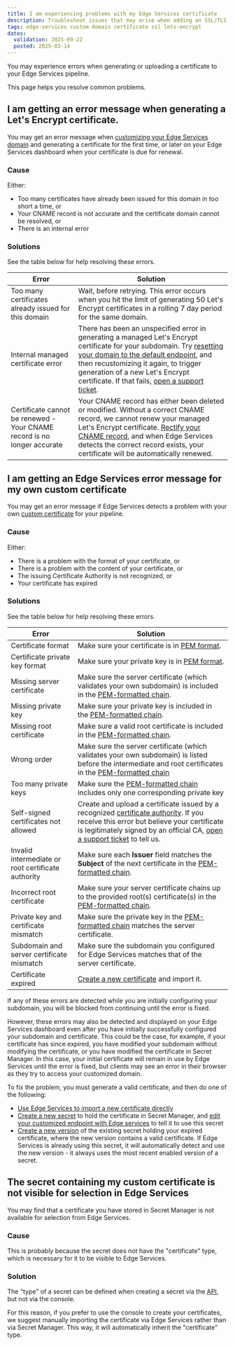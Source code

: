 ```yaml
---
title: I am experiencing problems with my Edge Services certificate
description: Troubleshoot issues that may arise when adding an SSL/TLS certificate so that Scaleway Edge Services can serve content over HTTPS for your custom domain.
tags: edge-services custom domain certificate ssl lets-encrypt
dates:
  validation: 2025-09-22
  posted: 2025-03-14
---
```


You may experience errors when generating or uploading a certificate to your Edge Services pipeline. 

This page helps you resolve common problems.

## I am getting an error message when generating a Let's Encrypt certificate.

You may get an error message when [customizing your Edge Services domain](/edge-services/how-to/configure-custom-domain/) and generating a certificate for the first time, or later on your Edge Services dashboard when your certificate is due for renewal.

### Cause

Either:

- Too many certificates have already been issued for this domain in too short a time, or
- Your CNAME record is not accurate and the certificate domain cannot be resolved, or
- There is an internal error

### Solutions

See the table below for help resolving these errors.

| Error                                                                   | Solution                                                            |
| ------------------------------------------------------------------------|---------------------------------------------------------------------|
| Too many certificates already issued for this domain                    | Wait, before retrying. This error occurs when you hit the limit of generating 50 Let's Encrypt certificates in a rolling 7 day period for the same domain. |
| Internal managed certificate error                                      | There has been an unspecified error in generating a managed Let's Encrypt certificate for your subdomain. Try [resetting your domain to the default endpoint](/edge-services/how-to/configure-custom-domain/#how-to-reset-your-customized-domain), and then recustomizing it again, to trigger generation of a new Let's Encrypt certificate. If that fails, [open a support ticket](https://account.scaleway.com/?service=elementssupport/tickets/create). |
| Certificate cannot be renewed - Your CNAME record is no longer accurate | Your CNAME record has either been deleted or modified. Without a correct CNAME record, we cannot renew your managed Let's Encrypt certificate. [Rectify your CNAME record](/edge-services/reference-content/cname-record/#how-to-create-a-cname-record), and when Edge Services detects the correct record exists, your certificate will be automatically renewed. |

## I am getting an Edge Services error message for my own custom certificate

You may get an error message if Edge Services detects a problem with your own [custom certificate](/edge-services/reference-content/ssl-tls-certificate/#using-your-own-certificate) for your pipeline.

### Cause

Either:

- There is a problem with the format of your certificate, or
- There is a problem with the content of your certificate, or
- The issuing Certificate Authority is not recognized, or
- Your certificate has expired

### Solutions

See the table below for help resolving these errors.

| Error                                                                   | Solution                                                            |
|-------------------------------------------------------------------------|---------------------------------------------------------------------|
| Certificate format                                                      | Make sure your certificate is in [PEM format](#pem-format-certificate-chain). |
| Certificate private key format                                          | Make sure your private key is in [PEM format](#pem-format-certificate-chain).|
| Missing server certificate                                              | Make sure the server certificate (which validates your own subdomain) is included in the [PEM-formatted chain](#pem-format-certificate-chain).|
| Missing private key                                                     | Make sure your private key is included in the [PEM-formatted chain](#pem-format-certificate-chain).|
| Missing root certificate                                                | Make sure a valid root certificate is included in the [PEM-formatted chain](#pem-format-certificate-chain). |
| Wrong order                                                             | Make sure the server certificate (which validates your own subdomain) is listed before the intermediate and root certificates in the [PEM-formatted chain](#pem-format-certificate-chain) |
| Too many private keys                                                   | Make sure the [PEM-formatted chain](#pem-format-certificate-chain) includes only one corresponding private key  |
| Self-signed certificates not allowed                                    | Create and upload a certificate issued by a recognized [certificate authority](#tips-for-creating-a-certificate). If you receive this error but believe your certificate is legitimately signed by an official CA, [open a support ticket](https://account.scaleway.com/?service=elementssupport/tickets) to tell us. |
| Invalid intermediate or root certificate authority                      | Make sure each **Issuer** field matches the **Subject** of the next certificate in the [PEM-formatted chain](#pem-format-certificate-chain).|
| Incorrect root certificate                                              | Make sure your server certificate chains up to the provided root(s) certificate(s) in the [PEM-formatted chain](#pem-format-certificate-chain). |
| Private key and certificate mismatch                                    | Make sure the private key in the [PEM-formatted chain](#pem-format-certificate-chain) matches the server certificate.  |
| Subdomain and server certificate mismatch                               | Make sure the subdomain you configured for Edge Services matches that of the server certificate. |
| Certificate expired                                                     | [Create a new certificate](#keeping-your-certificate-up-to-date) and import it.  |

If any of these errors are detected while you are initially configuring your subdomain, you will be blocked from continuing until the error is fixed.

However, these errors may also be detected and displayed on your Edge Services dashboard even after you have initially successfully configured your subdomain and certificate. This could be the case, for example, if your certificate has since expired, you have modified your subdomain without modifying the certificate, or you have modified the certificate in Secret Manager. In this case, your initial certificate will remain in use by Edge Services until the error is fixed, but clients may see an error in their browser as they try to access your customized domain. 

To fix the problem, you must generate a valid certificate, and then do one of the following:

- [Use Edge Services to import a new certificate directly](/edge-services/how-to/configure-custom-domain/#how-to-edit-your-customized-domain-or-its-certificate)
- [Create a new secret](/secret-manager/how-to/create-secret/) to hold the certificate in Secret Manager, and [edit your customized endpoint with Edge services](/edge-services/how-to/configure-custom-domain/#how-to-edit-your-customized-domain-or-its-certificate) to tell it to use this secret
- [Create a new version](/secret-manager/how-to/create-version/) of the existing secret holding your expired certificate, where the new version contains a valid certificate. If Edge Services is already using this secret, it will automatically detect and use the new version - it always uses the most recent enabled version of a secret.

## The secret containing my custom certificate is not visible for selection in Edge Services

You may find that a certificate you have stored in Secret Manager is not available for selection from Edge Services.

### Cause

 This is probably because the secret does not have the "certificate" type, which is necessary for it to be visible to Edge Services.
 
### Solution

The "type" of a secret can be defined when creating a secret via the [API](https://www.scaleway.com/en/developers/api/secret-manager/#path-secrets-create-a-secret), but not via the console. 

For this reason, if you prefer to use the console to create your certificates, we suggest manually importing the certificate via Edge Services rather than via Secret Manager. This way, it will automatically inherit the "certificate" type.
